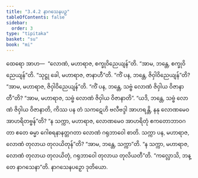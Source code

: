 ```yaml
---
title: "3.4.2 နာဂသေနပဉှ"
tableOfContents: false
sidebar:
  order: 3
type: "tipitaka"
basket: "su"
book: "mi"
---
```



<DynamicBreadcrumb />

<Division number="64" book="mi">

<Paragraph number="319" book="mi">
ထေရော အာဟ—  “လောဏံ, မဟာရာဇ, စက္ခုဝိညေယျန်”တိ. “အာမ, ဘန္တေ, စက္ခုဝိညေယျန်”တိ. “သုဋ္ဌု ခေါ, မဟာရာဇ, ဇာနာဟီ”တိ. “ကိံ ပန, ဘန္တေ, ဇိဝှါဝိညေယျန်”တိ? “အာမ, မဟာရာဇ, ဇိဝှါဝိညေယျန်”တိ. “ကိံ ပန, ဘန္တေ, သဗ္ဗံ လောဏံ ဇိဝှါယ ဝိဇာနာတီ”တိ? “အာမ, မဟာရာဇ, သဗ္ဗံ လောဏံ ဇိဝှါယ ဝိဇာနာတိ”.
</Paragraph>

<Paragraph number="320" book="mi">
“ယဒိ, ဘန္တေ, သဗ္ဗံ လောဏံ ဇိဝှါယ ဝိဇာနာတိ, ကိဿ ပန တံ သကဋေဟိ ဗလီဗဒ္ဒါ အာဟရန္တိ, နနု လောဏမေဝ အာဟရိတဗ္ဗန်”တိ? “န သက္ကာ, မဟာရာဇ, လောဏမေဝ အာဟရိတုံ ဧကတောဘာဝဂတာ ဧတေ ဓမ္မာ ဂေါစရနာနတ္တဂတာ လောဏံ ဂရုဘာဝေါ စာတိ. သက္ကာ ပန, မဟာရာဇ, လောဏံ တုလာယ တုလယိတုန်”တိ? “အာမ, ဘန္တေ, သက္ကာ”တိ. “န သက္ကာ, မဟာရာဇ, လောဏံ တုလာယ တုလယိတုံ, ဂရုဘာဝေါ တုလာယ တုလိယတီ”တိ.
</Paragraph>

<Paragraph number="321" book="mi">
“ကလ္လောသိ, ဘန္တေ နာဂသေနာ”တိ.

</Paragraph>
</Division>

<Paragraph number="322" type="center" book="mi">
နာဂသေနပဉှော ဒုတိယော.
</Paragraph>